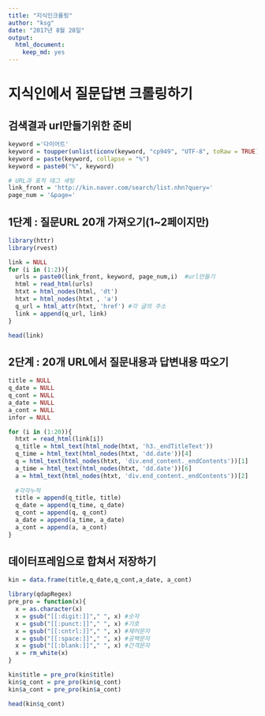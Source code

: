 ```yaml
---
title: "지식인크롤링"
author: "ksg"
date: "2017년 8월 28일"
output: 
  html_document: 
    keep_md: yes
---
```


# 지식인에서 질문답변 크롤링하기
## 검색결과 url만들기위한 준비
```r
keyword ='다이어트'
keyword = toupper(unlist(iconv(keyword, "cp949", "UTF-8", toRaw = TRUE)))
keyword = paste(keyword, collapse = "%")  
keyword = paste0("%", keyword)

# URL과 표적 태그 세팅 
link_front = 'http://kin.naver.com/search/list.nhn?query='
page_num = '&page='
```

## 1단계 : 질문URL 20개 가져오기(1~2페이지만)
```r
library(httr) 
library(rvest)

link = NULL
for (i in (1:2)){
  urls = paste0(link_front, keyword, page_num,i)  #url만들기
  html = read_html(urls)
  htxt = html_nodes(html, 'dt')
  htxt = html_nodes(htxt , 'a')
  q_url = html_attr(htxt, 'href') #각 글의 주소 
  link = append(q_url, link)
}

head(link)
```

## 2단계 : 20개 URL에서 질문내용과 답변내용 따오기 
```r
title = NULL
q_date = NULL
q_cont = NULL
a_date = NULL
a_cont = NULL
infor = NULL

for (i in (1:20)){
  htxt = read_html(link[i])
  q_title = html_text(html_node(htxt, 'h3._endTitleText'))
  q_time = html_text(html_nodes(htxt, 'dd.date'))[4]
  q = html_text(html_nodes(htxt, 'div.end_content._endContents'))[1]
  a_time = html_text(html_nodes(htxt, 'dd.date'))[6]
  a = html_text(html_nodes(htxt, 'div.end_content._endContents'))[2]
  
  #각각누적
  title = append(q_title, title)
  q_date = append(q_time, q_date)
  q_cont = append(q, q_cont)
  a_date = append(a_time, a_date)
  a_cont = append(a, a_cont)
}
```

## 데이터프레임으로 합쳐서 저장하기
```r
kin = data.frame(title,q_date,q_cont,a_date, a_cont)

library(qdapRegex)
pre_pro = function(x){
  x = as.character(x)
  x = gsub("[[:digit:]]"," ", x) #숫자
  x = gsub("[[:punct:]]"," ", x) #기호
  x = gsub("[[:cntrl:]]"," ", x) #제어문자
  x = gsub("[[:space:]]"," ", x) #공백문자
  x = gsub("[[:blank:]]"," ", x) #간격문자
  x = rm_white(x)
}

kin$title = pre_pro(kin$title)
kin$q_cont = pre_pro(kin$q_cont)
kin$a_cont = pre_pro(kin$a_cont)

head(kin$q_cont)
```


